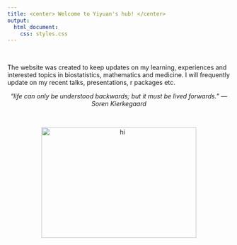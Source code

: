 ```yaml
---
title: <center> Welcome to Yiyuan's hub! </center>
output: 
  html_document:
    css: styles.css
---
```


<br>

The website was created to keep updates on my learning, experiences and interested topics in  biostatistics, mathematics and medicine. I will frequently update on my recent talks, presentations, r packages etc.

<center>*"life can only be understood backwards; *
*but it must be lived forwards." --- Soren Kierkegaard *</center>

<br>


<center><img src="images/about-images.jpg" alt="hi" style="text-align:center;" width="350" height="250"></center>

<br>

